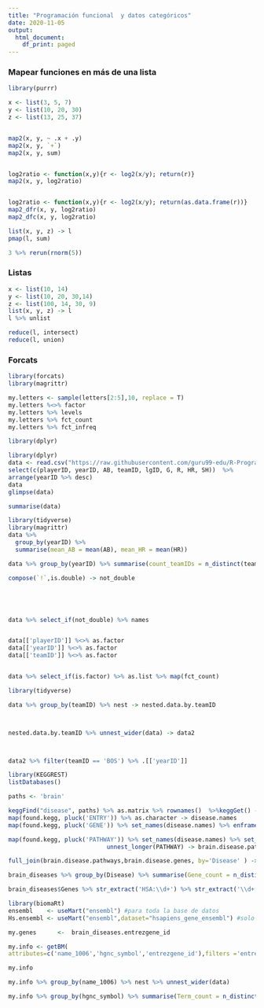 ```yaml
---
title: "Programación funcional  y datos categóricos"
date: 2020-11-05
output:
  html_document:
    df_print: paged
---
```



### Mapear funciones en más de una lista

```r
library(purrr)

x <- list(3, 5, 7)
y <- list(10, 20, 30)
z <- list(13, 25, 37)


map2(x, y, ~ .x + .y)
map2(x, y, `+`)
map2(x, y, sum)


log2ratio <- function(x,y){r <- log2(x/y); return(r)}
map2(x, y, log2ratio)


log2ratio <- function(x,y){r <- log2(x/y); return(as.data.frame(r))}
map2_dfr(x, y, log2ratio)
map2_dfc(x, y, log2ratio)
```

```r
list(x, y, z) -> l
pmap(l, sum)
```

```r
3 %>% rerun(rnorm(5))
```

### Listas
```r
x <- list(10, 14)
y <- list(10, 20, 30,14)
z <- list(100, 14, 30, 9)
list(x, y, z) -> l
l %>% unlist
```


```r
reduce(l, intersect) 
reduce(l, union)
```

### Forcats

```r
library(forcats)
library(magrittr)

my.letters <- sample(letters[2:5],10, replace = T)
my.letters %<>% factor
my.letters %>% levels
my.letters %>% fct_count
my.letters %>% fct_infreq
```

```r
library(dplyr)

library(dplyr)
data <- read.csv("https://raw.githubusercontent.com/guru99-edu/R-Programming/master/lahman-batting.csv") %>%
select(c(playerID, yearID, AB, teamID, lgID, G, R, HR, SH))  %>% 
arrange(yearID %>% desc)
data
glimpse(data)
```
```r
summarise(data)
```

```r
library(tidyverse)
library(magrittr)
data %>%
  group_by(yearID) %>%
  summarise(mean_AB = mean(AB), mean_HR = mean(HR))
```


```r
data %>% group_by(yearID) %>% summarise(count_teamIDs = n_distinct(teamID),  count_playerIDs = n_distinct(playerID)) #, count_teamIDs = n_distinct(teamIDs))
```


```r
compose(`!`,is.double) -> not_double





data %>% select_if(not_double) %>% names 


data[['playerID']] %<>% as.factor
data[['yearID']] %<>% as.factor
data[['teamID']] %<>% as.factor


data %>% select_if(is.factor) %>% as.list %>% map(fct_count)
```
```r

library(tidyverse)

data %>% group_by(teamID) %>% nest -> nested.data.by.teamID



nested.data.by.teamID %>% unnest_wider(data) -> data2



data2 %>% filter(teamID == 'BOS') %>% .[['yearID']]
```

```r
library(KEGGREST)
listDatabases()

paths <- 'brain'

keggFind("disease", paths) %>% as.matrix %>% rownames()  %>%keggGet() -> found.kegg
map(found.kegg, pluck('ENTRY')) %>% as.character -> disease.names
map(found.kegg, pluck('GENE')) %>% set_names(disease.names) %>% enframe( name = "Disease", value = "Genes") %>% unnest_longer(Genes) -> brain.disease.genes

```
```r
map(found.kegg, pluck('PATHWAY')) %>% set_names(disease.names) %>% set_names(disease.names) %>% enframe( name = "Disease", value = "PATHWAY") %>% 
                            unnest_longer(PATHWAY) -> brain.disease.pathways
```

```r
full_join(brain.disease.pathways,brain.disease.genes, by='Disease' ) -> brain_diseases
```

```r
brain_diseases %>% group_by(Disease) %>% summarise(Gene_count = n_distinct(Genes), PATHWAY_id_count = n_distinct(PATHWAY_id)) -> brain_diseases_df
```

```r
brain_diseases$Genes %>% str_extract('HSA:\\d+') %>% str_extract('\\d+') -> brain_diseases.entrezgene_id
```

```r
library(biomaRt)
ensembl    <- useMart("ensembl") #para toda la base de datos
Hs.ensembl <- useMart("ensembl",dataset="hsapiens_gene_ensembl") #solo Humano
```

```r
my.genes      <-  brain_diseases.entrezgene_id

my.info <- getBM(
attributes=c('name_1006','hgnc_symbol','entrezgene_id'),filters ='entrezgene_id',values = my.genes,mart = Hs.ensembl)

my.info
```

```r
my.info %>% group_by(name_1006) %>% nest %>% unnest_wider(data)
```

```r

my.info %>% group_by(hgnc_symbol) %>% summarise(Term_count = n_distinct(name_1006)) 

```
